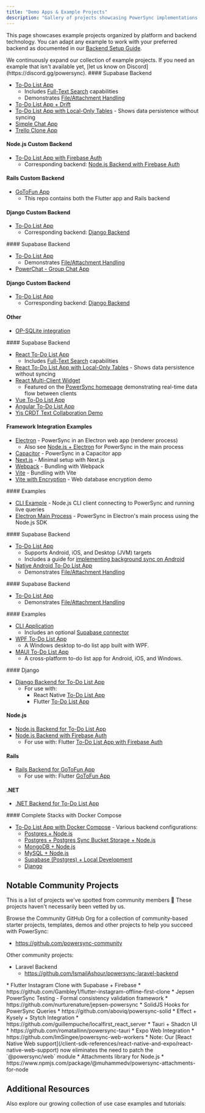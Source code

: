 ```yaml
---
title: "Demo Apps & Example Projects"
description: "Gallery of projects showcasing PowerSync implementations across platforms and frameworks."
---
```


This page showcases example projects organized by platform and backend technology. You can adapt any example to work with your preferred backend as documented in our [Backend Setup Guide](/installation/app-backend-setup).

<Check>
  We continuously expand our collection of example projects. If you need an example that isn't available yet, [let us know on Discord](https://discord.gg/powersync).
</Check>

<AccordionGroup>
  <Accordion title="Flutter" icon="flutter">
  #### Supabase Backend

  * [To-Do List App](https://github.com/powersync-ja/powersync.dart/tree/master/demos/supabase-todolist)
    * Includes [Full-Text Search](/usage/use-case-examples/full-text-search) capabilities
    * Demonstrates [File/Attachment Handling](/integration-guides/supabase-+-powersync/handling-attachments)
  * [To-Do List App + Drift](https://github.com/powersync-ja/powersync.dart/tree/master/demos/supabase-todolist-drift)
  * [To-Do List App with Local-Only Tables](https://github.com/powersync-ja/powersync.dart/tree/main/demos/supabase-todolist-optional-sync) - Shows data persistence without syncing
  * [Simple Chat App](https://github.com/powersync-ja/powersync.dart/tree/master/demos/supabase-simple-chat)
  * [Trello Clone App](https://github.com/powersync-ja/powersync-supabase-flutter-trello-demo)

  #### Node.js Custom Backend

  * [To-Do List App with Firebase Auth](https://github.com/powersync-ja/powersync.dart/tree/main/demos/firebase-nodejs-todolist)
    * Corresponding backend: [Node.js Backend with Firebase Auth](https://github.com/powersync-ja/powersync-nodejs-firebase-backend-todolist-demo)

  #### Rails Custom Backend

  * [GoToFun App](https://github.com/powersync-ja/powersync-rails-flutter-demo)
    * This repo contains both the Flutter app and Rails backend

  #### Django Custom Backend

  * [To-Do List App](https://github.com/powersync-ja/powersync.dart/tree/master/demos/django-todolist)
    * Corresponding backend: [Django Backend](https://github.com/powersync-ja/powersync-django-backend-todolist-demo)
  </Accordion>

  <Accordion title="React Native & Expo" icon="react">
  #### Supabase Backend

  * [To-Do List App](https://github.com/powersync-ja/powersync-js/tree/main/demos/react-native-supabase-todolist)
    * Demonstrates [File/Attachment Handling](/integration-guides/supabase-+-powersync/handling-attachments)
  * [PowerChat - Group Chat App](https://github.com/powersync-ja/powersync-js/tree/main/demos/react-native-supabase-group-chat)

  #### Django Custom Backend

  * [To-Do List App](https://github.com/powersync-ja/powersync-js/tree/main/demos/django-react-native-todolist)
    * Corresponding backend: [Django Backend](https://github.com/powersync-ja/powersync-django-backend-todolist-demo)
   
  #### Other
  * [OP-SQLite integration](https://github.com/powersync-ja/powersync-js/tree/main/demos/react-native-barebones-opsqlite)
  </Accordion>

  <Accordion title="JavaScript Web" icon="js">
  #### Supabase Backend

  * [React To-Do List App](https://github.com/powersync-ja/powersync-js/tree/main/demos/react-supabase-todolist)
    * Includes [Full-Text Search](/usage/use-case-examples/full-text-search) capabilities
  * [React To-Do List App with Local-Only Tables](https://github.com/powersync-ja/powersync-js/tree/main/demos/react-supabase-todolist-optional-sync) - Shows data persistence without syncing
  * [React Multi-Client Widget](https://github.com/powersync-ja/powersync-js/tree/main/demos/react-multi-client)
    * Featured on the [PowerSync homepage](https://www.powersync.com/) demonstrating real-time data flow between clients
  * [Vue To-Do List App](https://github.com/powersync-ja/powersync-js/tree/main/demos/vue-supabase-todolist)
  * [Angular To-Do List App](https://github.com/powersync-ja/powersync-js/tree/main/demos/angular-supabase-todolist)
  * [Yjs CRDT Text Collaboration Demo](https://github.com/powersync-ja/powersync-js/tree/main/demos/yjs-react-supabase-text-collab)

  #### Framework Integration Examples

  * [Electron](https://github.com/powersync-ja/powersync-js/tree/main/demos/example-electron) - PowerSync in an Electron web app (renderer process)
    * Also see [Node.js + Electron](https://github.com/powersync-ja/powersync-js/tree/main/demos/example-electron-node) for PowerSync in the main process
  * [Capacitor](https://github.com/powersync-ja/powersync-js/tree/main/demos/example-capacitor) - PowerSync in a Capacitor app
  * [Next.js](https://github.com/powersync-ja/powersync-js/blob/main/demos/example-nextjs/README.md) - Minimal setup with Next.js
  * [Webpack](https://github.com/powersync-ja/powersync-js/blob/main/demos/example-webpack/README.md) - Bundling with Webpack
  * [Vite](https://github.com/powersync-ja/powersync-js/blob/main/demos/example-vite/README.md) - Bundling with Vite
  * [Vite with Encryption](https://github.com/powersync-ja/powersync-js/blob/main/demos/example-vite-encryption/README.md) - Web database encryption demo
  </Accordion>

  <Accordion title="Node.js (beta)" icon="node-js">
  #### Examples

  * [CLI Example](https://github.com/powersync-ja/powersync-js/tree/main/demos/example-node) - Node.js CLI client connecting to PowerSync and running live queries
  * [Electron Main Process](https://github.com/powersync-ja/powersync-js/tree/main/demos/example-electron-node) - PowerSync in Electron's main process using the Node.js SDK
  </Accordion>

  <Accordion title="Kotlin Multiplatform" icon="k">
  #### Supabase Backend

  * [To-Do List App](https://github.com/powersync-ja/powersync-kotlin/tree/main/demos/supabase-todolist)
    * Supports Android, iOS, and Desktop (JVM) targets
    * Includes a guide for [implementing background sync on Android](https://github.com/powersync-ja/powersync-kotlin/blob/main/demos/supabase-todolist/docs/BackgroundSync.md)
  * [Native Android To-Do List App](https://github.com/powersync-ja/powersync-kotlin/tree/main/demos/android-supabase-todolist)
    * Demonstrates [File/Attachment Handling](/usage/use-case-examples/attachments-files)
  </Accordion>

  <Accordion title="Swift" icon="swift">
  #### Supabase Backend

  * [To-Do List App](https://github.com/powersync-ja/powersync-swift/tree/main/Demo)
    * Demonstrates [File/Attachment Handling](/usage/use-case-examples/attachments-files)
  </Accordion>

  <Accordion title=".NET (alpha)" icon="microsoft">
  #### Examples

  * [CLI Application](https://github.com/powersync-ja/powersync-dotnet/tree/main/demos/CommandLine)
    * Includes an optional [Supabase connector](https://github.com/powersync-ja/powersync-dotnet/blob/main/demos/CommandLine/SupabaseConnector.cs)
  * [WPF To-Do List App](https://github.com/powersync-ja/powersync-dotnet/tree/main/demos/WPF)
    * A Windows desktop to-do list app built with WPF.
  * [MAUI To-Do List App](https://github.com/powersync-ja/powersync-dotnet/tree/main/demos/MAUITodo)
    * A cross-platform to-do list app for Android, iOS, and Windows.
  </Accordion>

  <Accordion title="Backend Examples" icon="screwdriver-wrench">
  #### Django
  
  * [Django Backend for To-Do List App](https://github.com/powersync-ja/powersync-django-backend-todolist-demo)
    * For use with:
      * React Native [To-Do List App](https://github.com/powersync-ja/powersync-js/tree/main/demos/django-react-native-todolist)
      * Flutter [To-Do List App](https://github.com/powersync-ja/powersync.dart/tree/master/demos/django-todolist)

  #### Node.js
  
  * [Node.js Backend for To-Do List App](https://github.com/powersync-ja/powersync-nodejs-backend-todolist-demo)
  * [Node.js Backend with Firebase Auth](https://github.com/powersync-ja/powersync-nodejs-firebase-backend-todolist-demo)
    * For use with: Flutter [To-Do List App with Firebase Auth](https://github.com/powersync-ja/powersync.dart/tree/main/demos/firebase-nodejs-todolist)

  #### Rails
  
  * [Rails Backend for GoToFun App](https://github.com/powersync-ja/powersync-rails-flutter-demo/tree/main/gotofun-backend)
    * For use with: Flutter [GoToFun App](https://github.com/powersync-ja/powersync-rails-flutter-demo/tree/main/gotofun-app)

  #### .NET
  
  * [.NET Backend for To-Do List App](https://github.com/powersync-ja/powersync-dotnet-backend-demo)
  </Accordion>

  <Accordion title="Self-Hosting Examples" icon="desktop">
  #### Complete Stacks with Docker Compose
  
  * [To-Do List App with Docker Compose](https://github.com/powersync-ja/self-host-demo) - Various backend configurations:
    * [Postgres + Node.js](https://github.com/powersync-ja/self-host-demo/tree/main/demos/nodejs-postgres-bucket-storage)
    * [Postgres + Postgres Sync Bucket Storage + Node.js](https://github.com/powersync-ja/self-host-demo/tree/main/demos/nodejs)
    * [MongoDB + Node.js](https://github.com/powersync-ja/self-host-demo/tree/main/demos/nodejs-mongodb)
    * [MySQL + Node.js](https://github.com/powersync-ja/self-host-demo/tree/main/demos/nodejs-mysql)
    * [Supabase (Postgres) + Local Development](https://github.com/powersync-ja/self-host-demo/tree/main/demos/supabase)
    * [Django](https://github.com/powersync-ja/self-host-demo/tree/main/demos/django)  
  </Accordion>
</AccordionGroup>

## Notable Community Projects

<Note>
  This is a list of projects we've spotted from community members 🙌 These projects haven't necessarily been vetted by us.
</Note>

Browse the Community GitHub Org for a collection of community-based starter projects, templates, demos and other projects to help you succeed with PowerSync:
  * https://github.com/powersync-community

Other community projects:
<AccordionGroup>
  <Accordion title="Custom Backends" icon="screwdriver-wrench">
  * Laravel Backend
    * https://github.com/IsmailAshour/powersync-laravel-backend
  </Accordion>

  <Accordion title="Flutter Projects" icon="flutter">
  * Flutter Instagram Clone with Supabase + Firebase
    * https://github.com/Gambley1/flutter-instagram-offline-first-clone
  * Jepsen PowerSync Testing - Formal consistency validation framework
    * https://github.com/nurturenature/jepsen-powersync
  </Accordion>

  <Accordion title="JavaScript & TypeScript Projects" icon="js">
  * SolidJS Hooks for PowerSync Queries
    * https://github.com/aboviq/powersync-solid
  * Effect + Kysely + Stytch Integration
    * https://github.com/guillempuche/localfirst_react_server
  * Tauri + Shadcn UI
    * https://github.com/romatallinn/powersync-tauri
  * Expo Web Integration
    * https://github.com/ImSingee/powersync-web-workers
    * Note: Our [React Native Web support](/client-sdk-references/react-native-and-expo/react-native-web-support) now eliminates the need to patch the `@powersync/web` module
  * Attachments library for Node.js
    * https://www.npmjs.com/package/@muhammedv/powersync-attachments-for-node
  </Accordion>
</AccordionGroup>

## Additional Resources

Also explore our growing collection of use case examples and tutorials:

<CardGroup>
  <Card title="Use Case Examples" icon="gear" href="/usage/use-case-examples" horizontal />
  <Card title="Tutorials" icon="graduation-cap" href="/tutorials/overview" horizontal />
</CardGroup>